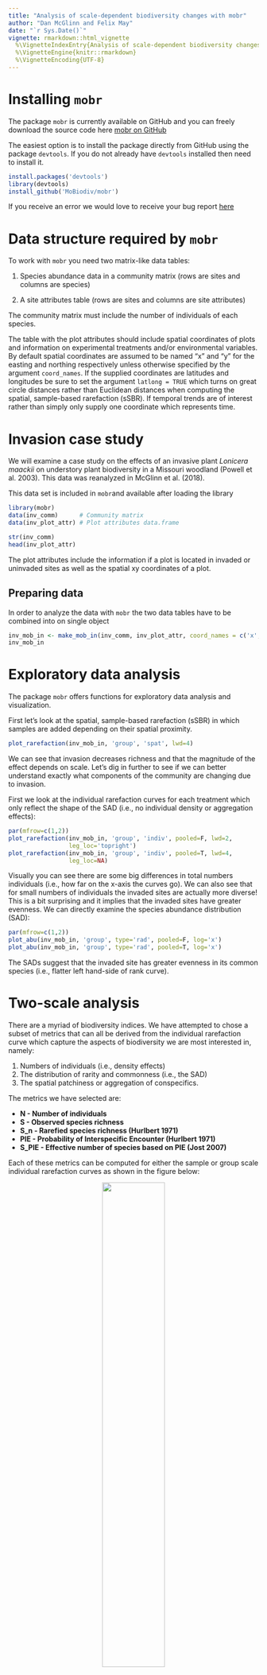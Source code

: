 ```yaml
---
title: "Analysis of scale-dependent biodiversity changes with mobr"
author: "Dan McGlinn and Felix May"
date: "`r Sys.Date()`"
vignette: rmarkdown::html_vignette
  %\VignetteIndexEntry{Analysis of scale-dependent biodiversity changes with mobr}
  %\VignetteEngine{knitr::rmarkdown}
  %\VignetteEncoding{UTF-8}
---
```

# Installing `mobr`

The package `mobr` is currently available on GitHub and you can freely download 
the source code here [mobr on GitHub](https://github.com/MoBiodiv/mobr)

The easiest option is to install the package directly from GitHub using the package `devtools`. If you do not already have `devtools` installed then need to install it.

```r
install.packages('devtools')
library(devtools)
install_github('MoBiodiv/mobr')
```

If you receive an error we would love to receive your bug report 
[here](https://github.com/MoBiodiv/mobr/issues)

# Data structure required by `mobr`

To work with `mobr` you need two matrix-like data tables:

1. Species abundance data in a community matrix (rows are sites and columns are species)

2. A site attributes table (rows are sites and columns are site attributes)

The community matrix must include the number of individuals of each species.

The table with the plot attributes should include spatial coordinates
of plots and information on experimental treatments and/or environmental variables.
By default spatial coordinates are assumed to be named "x" and "y" for the easting and
northing respectively unless otherwise specified by the argument `coord_names`. 
If the supplied coordinates are latitudes and longitudes be sure to set the 
argument `latlong = TRUE` which turns on great circle distances rather than 
Euclidean distances when computing the spatial, sample-based rarefaction (sSBR). 
If temporal trends are of interest rather than simply only supply one coordinate
which represents time. 

# Invasion case study

We will examine a case study on the effects of an
invasive plant _Lonicera maackii_ on understory plant biodiversity in a Missouri
woodland (Powell et al. 2003). This data was reanalyzed in McGlinn et al. (2018).

This data set is included in `mobr`and available after loading the library

```r
library(mobr)
data(inv_comm)      # Community matrix
data(inv_plot_attr) # Plot attributes data.frame
```

```r
str(inv_comm)
head(inv_plot_attr)
```

The plot attributes include the information if a plot is located in invaded or
uninvaded sites as well as the spatial xy coordinates of a plot.

## Preparing data

In order to analyze the data with `mobr` the two data tables have to be combined
into on single object

```r
inv_mob_in <- make_mob_in(inv_comm, inv_plot_attr, coord_names = c('x', 'y'))
inv_mob_in
```

# Exploratory data analysis

The package `mobr` offers functions for exploratory data analysis and visualization.

First let's look at the spatial, sample-based rarefaction (sSBR) in which samples are
added depending on their spatial proximity. 

```r
plot_rarefaction(inv_mob_in, 'group', 'spat', lwd=4)
```

We can see that invasion decreases richness and that the magnitude of the effect
depends on scale. Let's dig in further to see if we can better understand
exactly what components of the community are changing due to invasion.

First we look at the individual rarefaction curves for each treatment which
only reflect the shape of the SAD (i.e., no individual density or aggregation effects):

```r
par(mfrow=c(1,2))
plot_rarefaction(inv_mob_in, 'group', 'indiv', pooled=F, lwd=2,
                 leg_loc='topright')
plot_rarefaction(inv_mob_in, 'group', 'indiv', pooled=T, lwd=4,
                 leg_loc=NA)
```

Visually you can see there are some big differences in total numbers individuals
(i.e., how far on the x-axis the curves go). We can also see that for small 
numbers of individuals the invaded sites are actually more diverse! This is 
a bit surprising and it implies that the invaded sites have greater evenness. 
We can directly examine the species abundance distribution (SAD):

```r
par(mfrow=c(1,2))
plot_abu(inv_mob_in, 'group', type='rad', pooled=F, log='x')
plot_abu(inv_mob_in, 'group', type='rad', pooled=T, log='x')
```

The SADs suggest that the invaded site has greater evenness in its common
species (i.e., flatter left hand-side of rank curve).

# Two-scale analysis

There are a myriad of biodiversity indices. We have attempted to chose a subset
of metrics that can all be derived from the individual rarefaction curve which
capture the aspects of biodiversity we are most interested in, namely:

1. Numbers of individuals (i.e., density effects)
2. The distribution of rarity and commonness (i.e., the SAD)
3. The spatial patchiness or aggregation of conspecifics.

The metrics we have selected are:

* **N - Number of individuals**
* **S - Observed species richness**
* **S_n - Rarefied species richness (Hurlbert 1971)**
* **PIE - Probability of Interspecific Encounter (Hurlbert 1971)**
* **S_PIE - Effective number of species based on PIE (Jost 2007)**

Each of these metrics can be computed for either the sample or group scale individual rarefaction curves as shown in the figure below: 

<center>![](../vignettes/metrics.png){ width=50%}</center>

The ratio of a given biodiversity metric at the group and sample scales
(i.e., $\beta_S = S_{group} / S_{sample}$ can provide simple measures of
species turnover or \(\beta\)-diversity. Depending on which metric the 
\(\beta\)-diversity is derived from will determine what aspects of species
turnover it is most sensitive too (McGlinn et al. 2018, Chase et al. 2018).


```r
inv_stats <- get_mob_stats(inv_mob_in, group_var = "group", 
                           n_perm = 200)
```

```r
load('../vignettes/inv_stats.Rdata')
```

We can examine the `inv_stats` object 

```r
names(inv_stats)
```

There are also functions for plotting the indices at the sample and group levels.
First let's examine species richness:

```r
plot(inv_stats, 'S')
```

Invasion appears to decrease local sample diversity but not gamma diversity.
Somewhat surprisingly it appears to increase \(\beta\)diversity. 

One of the major effects we observed in the individual rarefaction curve was 
that the invaded sites appeared to have fewer individuals, let's examine the 
test of that:

```r
plot(inv_stats, 'N')
```

Clearly our intuition was correct there is a very strong negative effect of 
invasion on N. So it appears that the changes we observed in S may be due to 
the negative effect of invasion on N. Let's examine `S_n` to test this:

```r
plot(inv_stats, 'S_n')
```

```r
plot(inv_stats, 'S_PIE')
```

We can also plot `f_0` but for this dataset this metric
does not show strong patterns so we'll stop here for now. If you 
want to plot all the biodiversity metrics at once you can simply use:

```r
plot(inv_stats)
```

# Multi-scale analysis

The continuous scale analysis using `mobr` aims at disentangling the 
consequences of three biodiversity components on observed changes in species
richness

1. **Species abundance distribution (SAD)**
2. **Number of individuals (N)**
3. **Aggregation (clumping) of conspecific individuals**

To accomplish this we use three different rarefaction curves which each 
capture different aspects of community structure:

<center>![](../vignettes/rarefaction_curves.png){ width=50%}</center>

If we examine the difference between each of these curves in our two treatments
we can learn how the treatment influences richness via its effects on 
different components of community structure.

<center>![](../vignettes/deltaS_concept.png){ width=75%}</center>

We can carry out this analysis in `mobr` using the function `get_delta_stats`.
For the sake of speed we'll run the analysis with just 20 permutations but 
at least 200 are recommended for actual applications. 

```r
inv_deltaS = get_delta_stats(inv_mob_in, 'group', ref_group='uninvaded',
                             type='discrete', log_scale=TRUE, n_perm = 199)
```

```r
load('../vignettes/inv_deltaS.Rdata')
```

The best way to examine the contents of this object is to plot it. 
First let's examine the three rarefaction curves:

```r
plot(inv_deltaS, stat = 'b1', scale_by = 'indiv', display='rarefaction')
```

Now let's consider the effect sizes as a function of scale

```r
plot(inv_deltaS, stat = 'b1', scale_by = 'indiv', display='effect_sizes')
```


The grey polygons above represent the 95% quantile for the null models of
no treatment effect. 

Let's examine these individual effects across in a way that is easier to compare
their effects using the function `overlap_effects`

```r
par(mfrow=c(1,2))
overlap_effects(inv_deltaS, 'invaded', display='raw', leg_loc = 'bottomleft')
overlap_effects(inv_deltaS, 'invaded', display='stacked', prop=T, leg_loc = NA)
```

# Herbaceous woodland plants response to fire

Meyers et al. (2015) collected data on woody plants in the Missouri Ozarks. They
collected 26 sites that had been recently burned and 26 sites that they considered unburned. We will reanalyze their data using the MoB framework. 

```r
# plant community in response to a prescribed fire treatment in a
# central US woodland
data(fire_comm)
data(fire_plot_attr)
fire_mob_in = make_mob_in(fire_comm, fire_plot_attr)
```

Now that the data is loaded and we have created a `mob_in` object we can begin
visualizing the patterns in the dataset. It is always important to graph any 
dataset before attempting to analyze its patterns. We will start our exploration
with the sSBR.

```r
plot_rarefaction(fire_mob_in, 'group', 'spat')
```

The sSBR indicates that the unburned site has higher species richness across
all scales and it appears that the two sites differ in the rate of diversity 
accumulation at certain scales. Let's examine the species-abundance distributions
to see if they may have shifted and may be partially responsible for this 
observed shift in S.

```r
par(mfrow=c(1,2))
plot_abu(fire_mob_in, 'group', 'rad', leg_loc = 'topright',)
plot_abu(fire_mob_in, 'group', 'sad', leg_loc = NA)
```

Above we plot the SAD in two different ways. The plot on the left is the standard rank curve and the plot on the right is the cumulative curve which McGill (2011) advocates for using. The cumulative curve makes it particularly
clear that the shape (i.e., eveness) between the treatments is really similar, 
but in the rank curve it does appear that the burned site does some sites that 
are highly dominated by a single species. 

Let's use the two-scale analysis to continue this exploration of the data and to 
test some hypotheses regarding which components are driving this decrease in S
in the burned sites. 

```r
fire_stats = get_mob_stats(fire_mob_in, 'group')
```
```r
load('../vignettes/fire_stats.Rdata')
```

```r
plot(fire_stats)
```

It is clear that the fire decreased abundance of woody plants - that is likely
not a surprise. The question remains if this drove the decreases in *S* we
observed in the sSBR and which are obvious in the second set of panels on *S*.
It is worth noting that that the decrease in *S* is only significant at the
\(\alpha\)-scale, and that fire actually increases \(\beta\)-diversity. When we
examine the pattern of *S<sub>n</sub>* we see that the effect size is half of
what it was for *S* at the \(\alpha\)-scale. indicating that the decrease in *N*
is helping to decrease *S*. Also the significant increase in \(\beta_S\) is not
as strong in \(\beta_{Sn}\) which indicates: 1) that the burned sites have
higher turnover in part because they have fewer individuals, and 2) that there
is a detectable increase in intra-specific aggregation in the burned sites
because \(\beta_{Sn}\) is still higher in the burned site. *S*<sub>PIE</sub>
indicates that their is a shift towards higher eveness in the unburned sites
that is stronger at the \(\gamma\)-scale. So from the two-scale analysis we can
conclude that fire: 1) decreases *N* which decreases *S*, 2) increases
aggregation, and 3) decreases evenness.

Let's now look at the multi-scale analysis to examine the scale-dependence and
relative strength of these effects. 

```r
fire_deltaS = get_delta_stats(fire_mob_in, 'group', ref_group = 'unburned')
```
```r
load('../vignettes/fire_deltaS.Rdata')
```

We'll start just by examining the rarefaction curves. 

```r
plot(fire_deltaS, 'burned', 'unburned', display = 'rarefaction')
```

These confirm our expectations based on the two-scale analysis. The IBR indicates
the increase in evenness in the unburned site particularly at coarse scales, the
nsSBR illustrates that the N-effect is fairly strong, and the sSBR shows that their
are some effects of aggregation. The delta effect curves can show this more clearly:

```r
plot(fire_deltaS, 'burned', 'unburned', display = 'ddelta S')
```

These plots illustrate that 1) none of these individual effects are of a really
large magnitude ((\(\Delta\)*S* is never more or less than 2 species), 2) the
*N*-effect is the largest driver of decreases in *S*, 3) the increased
aggregation in the burned sites is only really relevant at fine spatial scales,
and lastly 4) although evenness is lower in the burned sites it is only outside
of the acceptance intervals at the finest spatial scales.

```r
overlap_effects(fire_deltaS, 'burned')
```


# Enrichment effect on aquatic experimental cattle tank communities

Here we reanalyze data from Chase (2010) in which freshwater aquatic communities of macroinvertebrates and juvenile amphibians in artificial pools (i.e., cattle tanks) were enriched with phosphorus or not. 

```r
data(tank_comm)
data(tank_plot_attr)
tank_mob_in = make_mob_in(tank_comm, tank_plot_attr)
```

The data is loaded let's examine the sSBR. 

```r
plot_rarefaction(tank_mob_in, 'group', 'spat')
```

Clearly enrichment had a big effect on species richness as it is larger in the "high" productivity (i.e., enriched) community compared to the "low" community
at all scales. It is rare to see such a strong asympote on a rarefaction curve but it does appear that no new species were being encountered in the low community.

```r
par(mfrow=c(1,2))
plot_abu(tank_mob_in, 'group', 'rad')
plot_abu(tank_mob_in, 'group', 'sad', leg_loc = NA)
```

The SAD plots indicate only a modest shift in the evenness component of the SAD
although clearly from the sSBR we know that the size of the species pool is larger
in the high community. 

```r
tank_stats = get_mob_stats(tank_mob_in, 'group')
```
```r
load('../vignettes/tank_stats.Rdata')
```

```r
plot(tank_stats)
```

The two-scale analysis indicates that enrichment does not affect *N* but that it
does increase *S* but only at the coarse scale. The higher productivity sites
had higher \(\beta_S\) indicating that species turnover was higher due to
enrichment. The analysis of *S*<sub>*n*</sub> indicated that this increase in
turnover was due in part to an increase in spatial aggregation in the enriched
tanks. *S*<sub>PIE</sub> indicated that the pattern of evenness particularly in
common species was not changed by enrichment (as we observed in the plots of the
SADs).

```r
tank_deltaS = get_delta_stats(tank_mob_in, 'group', ref_group = 'low',
                              inds = 10, log_scale = TRUE) 
```
```r
load('../vignettes/tank_deltaS.Rdata')
```
```r
plot(tank_deltaS, 'high', 'low', display = 'ddelta S')
```

The delta S plot indicates that enrichment increased intra-specific aggregation
which resulted in decreased S, did not influence S via N, and did increase the
size of the species pool which our framework identifies as an SAD effect. We know
from our other analyses that this was not due to large changes in evenness. 

This example is particularly interesting because: 1) there is absolutely no 
density effect, 2) the aggregation effects and SAD effects cancel each other 
out so strongly that a standard analysis of plot *S* indicates no change due to 
enrichment when obviously there are large changes to the community influencing 
richness. 


```r
overlap_effects(tank_deltaS, 'high', leg_loc = 'bottomright')
```

# References

Chase, J. M. (2010). Stochastic community assembly causes higher biodiversity in more productive environments. Science, 328: 1388-1391.

Chiu, C.-H., Wang, Y.-T., Walther, B.A. & Chao, A. (2014). An improved nonparametric lower bound of species richness via a modified good-turing frequency formula. Biometrics, 70, 671-682.

Gotelli, N.J. & Colwell, R.K. (2001). Quantifying biodiversity: procedures and pitfalls in the measurement and comparison of species richness. Ecology letters, 4, 379–391

Hurlbert, S.H. (1971). The Nonconcept of Species Diversity: A Critique and Alternative Parameters. Ecology, 52, 577–586

Jost, L. (2007). Partitioning Diversity into Independent Alpha and Beta Components. Ecology, 88, 2427-2439.

Myers, J. A., Chase, J. M., Crandall, R. M., & Jiménez, I. (2015). Disturbance alters beta‐diversity but not the relative importance of community assembly mechanisms. Journal of Ecology, 103(5), 1291-1299.

McGlinn, D. J., Xiao, X., May, F., Gotelli, N. J., Blowes, S., Knight, T., … McGill, B. (2018). MoB (Measurement of Biodiversity): a method to separate the scale-dependent effects of species abundance distribution, density, and aggregation on diversity change. BioRxiv, 244103. doi:10.1101/244103

Powell, K.I., Chase, J.M. & Knight, T.M. (2013). Invasive Plants Have Scale-Dependent Effects on Diversity by Altering Species-Area Relationships. Science, 339, 316–318.
